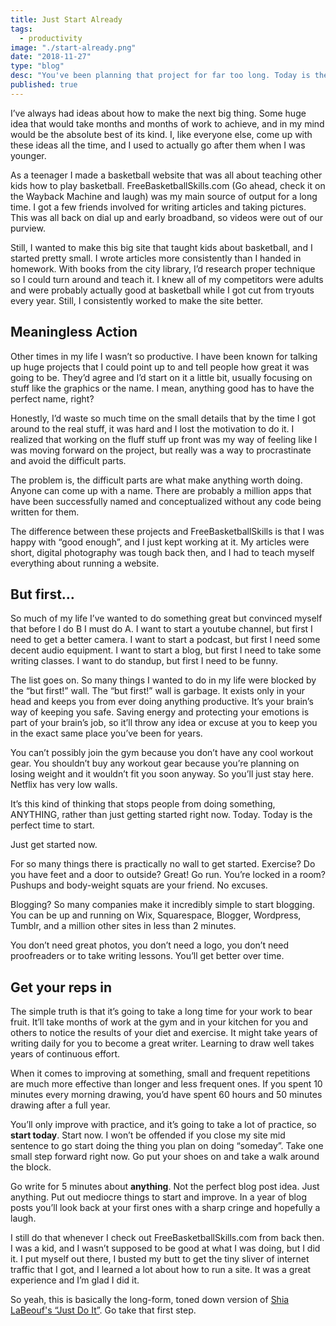 ```yaml
---
title: Just Start Already
tags:
  - productivity
image: "./start-already.png"
date: "2018-11-27"
type: "blog"
desc: "You've been planning that project for far too long. Today is the day you need to start! Learn why stepping forward is always the right thing to do."
published: true
---
```


I’ve always had ideas about how to make the next big thing. Some huge idea that would take months and months of work to achieve, and in my mind would be the absolute best of its kind. I, like everyone else, come up with these ideas all the time, and I used to actually go after them when I was younger.

As a teenager I made a basketball website that was all about teaching other kids how to play basketball. FreeBasketballSkills.com (Go ahead, check it on the Wayback Machine and laugh) was my main source of output for a long time. I got a few friends involved for writing articles and taking pictures. This was all back on dial up and early broadband, so videos were out of our purview.

Still, I wanted to make this big site that taught kids about basketball, and I started pretty small. I wrote articles more consistently than I handed in homework. With books from the city library, I’d research proper technique so I could turn around and teach it. I knew all of my competitors were adults and were probably actually good at basketball while I got cut from tryouts every year. Still, I consistently worked to make the site better.

## Meaningless Action

Other times in my life I wasn’t so productive. I have been known for talking up huge projects that I could point up to and tell people how great it was going to be. They’d agree and I’d start on it a little bit, usually focusing on stuff like the graphics or the name. I mean, anything good has to have the perfect name, right?

Honestly, I’d waste so much time on the small details that by the time I got around to the real stuff, it was hard and I lost the motivation to do it. I realized that working on the fluff stuff up front was my way of feeling like I was moving forward on the project, but really was a way to procrastinate and avoid the difficult parts.

The problem is, the difficult parts are what make anything worth doing. Anyone can come up with a name. There are probably a million apps that have been successfully named and conceptualized without any code being written for them.

The difference between these projects and FreeBasketballSkills is that I was happy with “good enough”, and I just kept working at it. My articles were short, digital photography was tough back then, and I had to teach myself everything about running a website.

## But first…

So much of my life I’ve wanted to do something great but convinced myself that before I do B I must do A. I want to start a youtube channel, but first I need to get a better camera. I want to start a podcast, but first I need some decent audio equipment. I want to start a blog, but first I need to take some writing classes. I want to do standup, but first I need to be funny.

The list goes on. So many things I wanted to do in my life were blocked by the “but first!” wall. The “but first!” wall is garbage. It exists only in your head and keeps you from ever doing anything productive. It’s your brain’s way of keeping you safe. Saving energy and protecting your emotions is part of your brain’s job, so it’ll throw any idea or excuse at you to keep you in the exact same place you’ve been for years.

You can’t possibly join the gym because you don’t have any cool workout gear. You shouldn’t buy any workout gear because you’re planning on losing weight and it wouldn’t fit you soon anyway. So you’ll just stay here. Netflix has very low walls.

It’s this kind of thinking that stops people from doing something, ANYTHING, rather than just getting started right now. Today. Today is the perfect time to start.

Just get started now.

For so many things there is practically no wall to get started. Exercise? Do you have feet and a door to outside? Great! Go run. You’re locked in a room? Pushups and body-weight squats are your friend. No excuses.

Blogging? So many companies make it incredibly simple to start blogging. You can be up and running on Wix, Squarespace, Blogger, Wordpress, Tumblr, and a million other sites in less than 2 minutes.

You don’t need great photos, you don’t need a logo, you don’t need proofreaders or to take writing lessons. You’ll get better over time.

## Get your reps in

The simple truth is that it’s going to take a long time for your work to bear fruit. It’ll take months of work at the gym and in your kitchen for you and others to notice the results of your diet and exercise. It might take years of writing daily for you to become a great writer. Learning to draw well takes years of continuous effort.

When it comes to improving at something, small and frequent repetitions are much more effective than longer and less frequent ones. If you spent 10 minutes every morning drawing, you’d have spent 60 hours and 50 minutes drawing after a full year.

You’ll only improve with practice, and it’s going to take a lot of practice, so **start today**. Start now. I won’t be offended if you close my site mid sentence to go start doing the thing you plan on doing “someday”. Take one small step forward right now. Go put your shoes on and take a walk around the block.

Go write for 5 minutes about **anything**. Not the perfect blog post idea. Just anything. Put out mediocre things to start and improve. In a year of blog posts you’ll look back at your first ones with a sharp cringe and hopefully a laugh.

I still do that whenever I check out FreeBasketballSkills.com from back then. I was a kid, and I wasn’t supposed to be good at what I was doing, but I did it. I put myself out there, I busted my butt to get the tiny sliver of internet traffic that I got, and I learned a lot about how to run a site. It was a great experience and I’m glad I did it.

So yeah, this is basically the long-form, toned down version of [Shia LaBeouf's “Just Do It”](https://www.youtube.com/watch?v=ZXsQAXx_ao0). Go take that first step.

